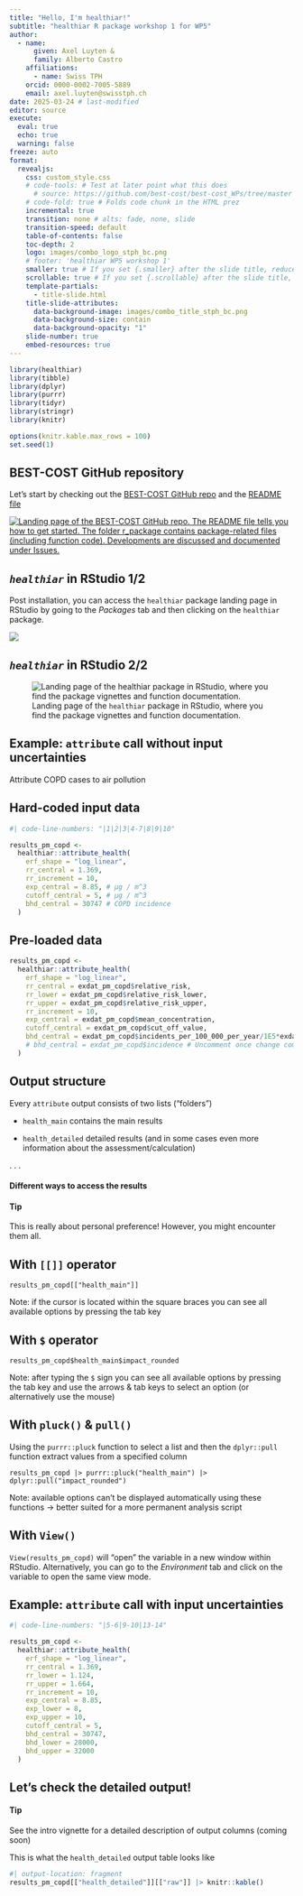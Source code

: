 ```yaml
---
title: "Hello, I'm healthiar!"
subtitle: "healthiar R package workshop 1 for WP5"
author:
  - name:
      given: Axel Luyten &
      family: Alberto Castro
    affiliations:
      - name: Swiss TPH
    orcid: 0000-0002-7005-5889
    email: axel.luyten@swisstph.ch
date: 2025-03-24 # last-modified
editor: source
execute: 
  eval: true
  echo: true
  warning: false
freeze: auto
format:
  revealjs:
    css: custom_style.css
    # code-tools: # Test at later point what this does
      # source: https://github.com/best-cost/best-cost_WPs/tree/master
    # code-fold: true # Folds code chunk in the HTML prez
    incremental: true
    transition: none # alts: fade, none, slide
    transition-speed: default
    table-of-contents: false
    toc-depth: 2
    logo: images/combo_logo_stph_bc.png
    # footer: 'healthiar WP5 workshop 1'
    smaller: true # If you set {.smaller} after the slide title, reduces font automatically so content fits on slide
    scrollable: true # If you set {.scrollable} after the slide title, let's you scroll on the slide
    template-partials:
      - title-slide.html
    title-slide-attributes:
      data-background-image: images/combo_title_stph_bc.png
      data-background-size: contain
      data-background-opacity: "1"
    slide-number: true
    embed-resources: true
---
```


```r
library(healthiar)
library(tibble)
library(dplyr)
library(purrr)
library(tidyr)
library(stringr)
library(knitr)

options(knitr.kable.max_rows = 100)
set.seed(1)
```

## BEST-COST GitHub repository

Let's start by checking out the [BEST-COST GitHub repo](https://github.com/best-cost/best-cost_WPs) and the [README file](https://github.com/best-cost/best-cost_WPs/tree/master?tab=readme-ov-file#readme)

[![Landing page of the BEST-COST GitHub repo. The README file tells you how to get started. The folder r_package contains package-related files (including function code). Developments are discussed and documented under Issues.](images/bc_github_repo.png)](https://github.com/best-cost/best-cost_WPs)

## *`healthiar`* in RStudio 1/2 {.scrollable}

Post installation, you can access the `healthiar` package landing page in RStudio by going to the *Packages* tab and then clicking on the `healthiar` package.

![](images/rstudio_how_to_access_package_landing_page.png)

## *`healthiar`* in RStudio 2/2

![Landing page of the `healthiar` package in RStudio, where you find the package vignettes and function documentation.](images/healthiar_package_landing_page.png)

## Example: `attribute` call without input uncertainties

Attribute COPD cases to air pollution

::: panel-tabset
## Hard-coded input data

```r
#| code-line-numbers: "|1|2|3|4-7|8|9|10"

results_pm_copd <-
  healthiar::attribute_health(
    erf_shape = "log_linear",
    rr_central = 1.369, 
    rr_increment = 10, 
    exp_central = 8.85, # μg / m^3
    cutoff_central = 5, # μg / m^3
    bhd_central = 30747 # COPD incidence
  ) 
```

## Pre-loaded data

```r

results_pm_copd <-
  healthiar::attribute_health(
    erf_shape = "log_linear",
    rr_central = exdat_pm_copd$relative_risk, 
    rr_lower = exdat_pm_copd$relative_risk_lower,
    rr_upper = exdat_pm_copd$relative_risk_upper,
    rr_increment = 10, 
    exp_central = exdat_pm_copd$mean_concentration,
    cutoff_central = exdat_pm_copd$cut_off_value,
    bhd_central = exdat_pm_copd$incidents_per_100_000_per_year/1E5*exdat_pm_copd$population_at_risk,
    # bhd_central = exdat_pm_copd$incidence # Uncomment once change committed to main
  ) 
```
:::

## Output structure

Every `attribute` output consists of two lists ("folders")

-   `health_main` contains the main results

-   `health_detailed` detailed results (and in some cases even more information about the assessment/calculation)

. . .

#### Different ways to access the results

::: callout-tip
#### Tip

This is really about personal preference! However, you might encounter them all.
:::

::: panel-tabset
## With `[[]]` operator

`results_pm_copd[["health_main"]]`

Note: if the cursor is located within the square braces you can see all available options by pressing the tab key

## With `$` operator

`results_pm_copd$health_main$impact_rounded`

Note: after typing the `$` sign you can see all available options by pressing the tab key and use the arrows & tab keys to select an option (or alternatively use the mouse)

## With `pluck()` & `pull()`

Using the `purrr::pluck` function to select a list and then the `dplyr::pull` function extract values from a specified column

`results_pm_copd |> purrr::pluck("health_main") |> dplyr::pull("impact_rounded")`

Note: available options can't be displayed automatically using these functions -\> better suited for a more permanent analysis script

## With `View()`

`View(results_pm_copd)` will "open" the variable in a new window within RStudio. Alternatively, you can go to the *Environment* tab and click on the variable to open the same view mode.
:::

## Example: `attribute` call with input uncertainties

```r
#| code-line-numbers: "|5-6|9-10|13-14"

results_pm_copd <-
  healthiar::attribute_health(
    erf_shape = "log_linear",
    rr_central = 1.369, 
    rr_lower = 1.124, 
    rr_upper = 1.664,
    rr_increment = 10, 
    exp_central = 8.85, 
    exp_lower = 8, 
    exp_upper = 10,
    cutoff_central = 5,
    bhd_central = 30747, 
    bhd_lower = 28000, 
    bhd_upper = 32000
  ) 
```

## Let's check the detailed output! {.scrollable}

:::: {.fragment .fade-in}
::: callout-tip
#### Tip

See the intro vignette for a detailed description of output columns (coming soon)
:::
::::

::: {.fragment .fade-in}
This is what the `health_detailed` output table looks like
:::

::: {.fragment .fade-in}
```r
#| output-location: fragment
results_pm_copd[["health_detailed"]][["raw"]] |> knitr::kable()
```
:::
